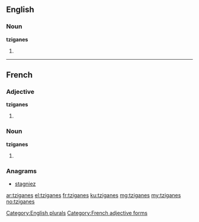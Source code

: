 ==English==

===Noun===
'''tziganes'''

# {{plural of|tzigane}}

[[Category:English plurals]]
----
==French==

===Adjective===
'''tziganes''' {{m|f|p}}

# {{form of|plural|tzigane|lang=fr}}

[[Category:French adjective forms]]

===Noun===
'''tziganes''' {{m|f|p}}

# {{plural of|tzigane|lang=fr}}

===Anagrams===
* [[stagniez#French|stagniez]]

[[ar:tziganes]]
[[el:tziganes]]
[[fr:tziganes]]
[[ku:tziganes]]
[[mg:tziganes]]
[[my:tziganes]]
[[no:tziganes]]